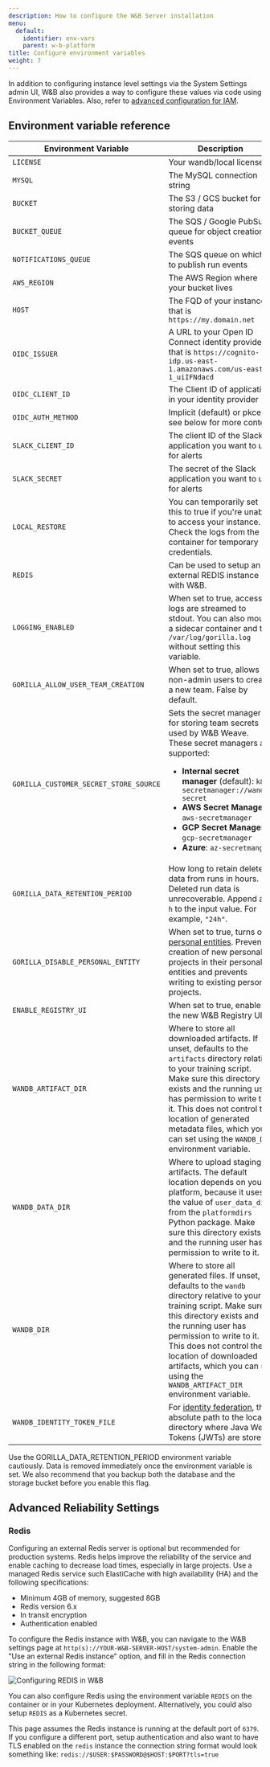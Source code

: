```yaml
---
description: How to configure the W&B Server installation
menu:
  default:
    identifier: env-vars
    parent: w-b-platform
title: Configure environment variables
weight: 7
---
```


In addition to configuring instance level settings via the System Settings admin UI, W&B also provides a way to configure these values via code using Environment Variables. Also, refer to [advanced configuration for IAM](./iam/advanced_env_vars).

## Environment variable reference

| Environment Variable             | Description                                                                                                                                                                              |
|----------------------------------|------------------------------------------------------------------------------------------------------------------------------------------------------------------------------------------|
| `LICENSE`                          | Your wandb/local license                                                                                                                                                                 |
| `MYSQL`                            | The MySQL connection string                                                                                                                                                              |
| `BUCKET`                           | The S3 / GCS bucket for storing data                                                                                                                                                     |
| `BUCKET_QUEUE`                     | The SQS / Google PubSub queue for object creation events                                                                                                                                 |
| `NOTIFICATIONS_QUEUE`              | The SQS queue on which to publish run events                                                                                                                                             |
| `AWS_REGION`                       | The AWS Region where your bucket lives                                                                                                                                                   |
| `HOST`                             | The FQD of your instance, that is `https://my.domain.net`                                                                                                       |
| `OIDC_ISSUER`                      | A URL to your Open ID Connect identity provider, that is `https://cognito-idp.us-east-1.amazonaws.com/us-east-1_uiIFNdacd` |
| `OIDC_CLIENT_ID`                   | The Client ID of application in your identity provider                                                                                                                                   |
| `OIDC_AUTH_METHOD`                 | Implicit (default) or pkce, see below for more context                                                                                                                                   |
| `SLACK_CLIENT_ID`                  | The client ID of the Slack application you want to use for alerts                                                                                                                        |
| `SLACK_SECRET`                     | The secret of the Slack application you want to use for alerts                                                                                                                           |
| `LOCAL_RESTORE`                    | You can temporarily set this to true if you're unable to access your instance. Check the logs from the container for temporary credentials.                                              |
| `REDIS`                            | Can be used to setup an external REDIS instance with W&B.                                                                                                                                |
| `LOGGING_ENABLED`                  | When set to true, access logs are streamed to stdout. You can also mount a sidecar container and tail `/var/log/gorilla.log` without setting this variable.                              |
| `GORILLA_ALLOW_USER_TEAM_CREATION` | When set to true, allows non-admin users to create a new team. False by default.                                                                                                         |
| `GORILLA_CUSTOMER_SECRET_STORE_SOURCE` | Sets the secret manager for storing team secrets used by W&B Weave. These secret managers are supported: <ul><li><b>Internal secret manager</b> (default): <code>k8s-secretmanager://wandb-secret</code></li><li><b>AWS Secret Manager</b>: <code>aws-secretmanager</code></li><li><b>GCP Secret Manager</b>: <code>gcp-secretmanager</code></li><li><b>Azure</b>: <code>az-secretmanger</code></li><ul>  |
| `GORILLA_DATA_RETENTION_PERIOD`    | How long to retain deleted data from runs in hours. Deleted run data is unrecoverable. Append an `h` to the input value. For example, `"24h"`. |
| `GORILLA_DISABLE_PERSONAL_ENTITY`  | When set to true, turns off [personal entities](/support/kb-articles/difference_team_entity_user_entity_mean_me). Prevents creation of new personal projects in their personal entities and prevents writing to existing personal projects. |
| `ENABLE_REGISTRY_UI`               | When set to true, enables the new W&B Registry UI.            |
| `WANDB_ARTIFACT_DIR`               | Where to store all downloaded artifacts. If unset, defaults to the `artifacts` directory relative to your training script. Make sure this directory exists and the running user has permission to write to it. This does not control the location of generated metadata files, which you can set using the `WANDB_DIR` environment variable. |
| `WANDB_DATA_DIR`                   | Where to upload staging artifacts. The default location depends on your platform, because it uses the value of `user_data_dir` from the `platformdirs` Python package. Make sure this directory exists and the running user has permission to write to it. |
| `WANDB_DIR`                        | Where to store all generated files. If unset, defaults to the `wandb` directory relative to your training script. Make sure this directory exists and the running user has permission to write to it. This does not control the location of downloaded artifacts, which you can set using the `WANDB_ARTIFACT_DIR` environment variable. |
| `WANDB_IDENTITY_TOKEN_FILE`        | For [identity federation](/guides/hosting/iam/authentication/identity_federation), the absolute path to the local directory where Java Web Tokens (JWTs) are stored. |
<Note>
Use the GORILLA_DATA_RETENTION_PERIOD environment variable cautiously. Data is removed immediately once the environment variable is set. We also recommend that you backup both the database and the storage bucket before you enable this flag.
</Note>

## Advanced Reliability Settings

### Redis

Configuring an external Redis server is optional but recommended for production systems. Redis helps improve the reliability of the service and enable caching to decrease load times, especially in large projects. Use a managed Redis service such ElastiCache with high availability (HA) and the following specifications:

- Minimum 4GB of memory, suggested 8GB
- Redis version 6.x
- In transit encryption
- Authentication enabled

To configure the Redis instance with W&B, you can navigate to the W&B settings page at `http(s)://YOUR-W&B-SERVER-HOST/system-admin`. Enable the "Use an external Redis instance" option, and fill in the Redis connection string in the following format:

<Frame>
    <img src="/images/hosting/configure_redis.png" alt="Configuring REDIS in W&B"  />
</Frame>

You can also configure Redis using the environment variable `REDIS` on the container or in your Kubernetes deployment. Alternatively, you could also setup `REDIS` as a Kubernetes secret.

This page assumes the Redis instance is running at the default port of `6379`. If you configure a different port, setup authentication and also want to have TLS enabled on the `redis` instance the connection string format would look something like: `redis://$USER:$PASSWORD@$HOST:$PORT?tls=true`
